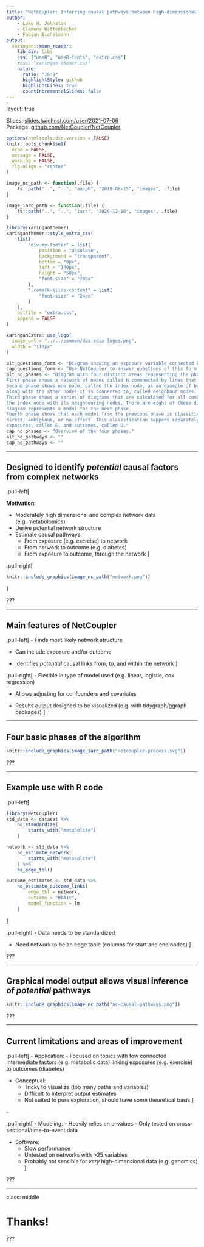 ```yaml
---
title: "NetCoupler: Inferring causal pathways between high-dimensional metabolomics data and external factors"
author:
    - Luke W. Johnston
    - Clemens Wittenbecher
    - Fabian Eichelmann
output:
  xaringan::moon_reader:
    lib_dir: libs
    css: ["useR", "useR-fonts", "extra.css"]
    #css: "xaringan-themer.css"
    nature:
      ratio: "16:9"
      highlightStyle: github
      highlightLines: true
      countIncrementalSlides: false
---
```


layout: true

<!-- To UseR 2021 

Bio:

Diabetes epidemiologist, R teacher, create R packages and tutorials to help researchers do reproducible and open science more easily. Personal site: https://lukewjohnston.com/

Slides are found here: https://slides.lwjohnst.com/user/2021-07-06/

-->

<div class="my-footer">
Slides: <a href="https://slides.lwjohnst.com/user/2021-07-06/">slides.lwjohnst.com/user/2021-07-06</a>
<br>Package: <a href="https://github.com/NetCoupler/NetCoupler/">github.com/NetCoupler/NetCoupler</a>
</div> 

```r
options(htmltools.dir.version = FALSE)
knitr::opts_chunk$set(
  echo = FALSE,
  message = FALSE,
  warning = FALSE,
  fig.align = "center"
)

image_nc_path <- function(.file) {
    fs::path("..", "..", "au-ph", "2019-08-15", "images", .file)
}

image_iarc_path <- function(.file) {
    fs::path("..", "..", "iarc", "2020-12-16", "images", .file)
}

library(xaringanthemer)
xaringanthemer::style_extra_css(
    list(
        "div.my-footer" = list(
            position = "absolute",
            background = "transparent",
            bottom = "0px",
            left = "140px",
            height = "50px",
            "font-size" = "20px"
        ),
        ".remark-slide-content" = list(
            "font-size" = "24px"
        )
    ),
    outfile = "extra.css",
    append = FALSE
)
```

```r
xaringanExtra::use_logo(
  image_url = "../../common/dda-sdca-logos.png",
  width = "110px"
)
```

```r
alt_questions_form <- "Diagram showing an exposure variable connected by lines to a network of metabolite variables within circles, that are then connected to an outcome variable."
cap_questions_form <- "Use NetCoupler to answer questions of this form (M = metabolite)."
alt_nc_phases <- "Diagram with four distinct areas representing the phases.
First phase shows a network of nodes called N commnected by lines that has been derived.
Second phase shows one node, called the index node, as an example of being iteratively selected, 
along with the other nodes it is connected to, called neighbour nodes.
Third phase shows a series of diagrams that are calculated for all combinations of
the index node with its neighbouring nodes. There are eight of these diagrams. Each
diagram represents a model for the next phase.
Fourth phase shows that each model from the previous phase is classified into
direct, ambigious, or no effect. This classification happens separately for 
exposures, called E, and outcomes, called O."
cap_nc_phases <- "Overview of the four phases."
alt_nc_pathways <- ""
cap_nc_pathways <- ""
```

<!--

Instructions:

- Timing:
    - 5 min
    - ~100-150 wpm = 500-750 words total
- Video:
    - Show face (picture-in-picture layout)
    - OBS Studio/Simple Screen Recorder
    - Describe headers, graphics
    - Speak each word on slides
    - Describe what and why
- Content:
    - Include speakers notes
    - Include alt-text
    - Include transcript

-->

---

## Designed to identify *potential* causal factors from complex networks

.pull-left[

**Motivation**:

- Moderately high dimensional and complex network data (e.g. metabolomics)
- Derive potential network structure
- Estimate causal pathways:
    - From exposure (e.g. exercise) to network
    - From network to outcome (e.g. diabetes)
    - From exposure to outcome, through the network
]

.pull-right[
```r
knitr::include_graphics(image_nc_path("network.png"))
```
]

???

---

## Main features of NetCoupler 


.pull-left[
- Finds most likely network structure

- Can include exposure and/or outcome

- Identifies *potential* causal links from, to, and within the network
]

.pull-right[
- Flexible in type of model used (e.g. linear, logistic, cox regression)

- Allows adjusting for confounders and covariates

- Results output designed to be visualized (e.g. with tidygraph/ggraph packages)
]

---

## Four basic phases of the algorithm

```r
knitr::include_graphics(image_iarc_path("netcoupler-process.svg"))
```

???

---

## Example use with R code

.pull-left[
```r
library(NetCoupler)
std_data <- dataset %>% 
    nc_standardize(
        starts_with("metabolite")
    )

network <- std_data %>% 
    nc_estimate_network(
        starts_with("metabolite")
    ) %>% 
    as_edge_tbl()

outcome_estimates <- std_data %>%
    nc_estimate_outcome_links(
        edge_tbl = network,
        outcome = "HbA1c",
        model_function = lm
    )
```
]

.pull-right[
- Data needs to be standardized

- Need network to be an edge table (columns for start and end nodes)
]

???

---

## Graphical model output allows visual inference of *potential* pathways

```r
knitr::include_graphics(image_nc_path("nc-causal-pathways.png"))
```

???


---

## Current limitations and areas of improvement

.pull-left[
- Application:
    - Focused on topics with few connected intermediate factors (e.g.
    metabolic data) linking exposures (e.g. exercise) to outcomes (diabetes)

- Conceptual:
    - Tricky to visualize (too many paths and variables)
    - Difficult to interpret output estimates
    - Not suited to pure exploration, should have some theoretical basis
]

--

.pull-right[
- Modeling:
    - Heavily relies on p-values
    - Only tested on cross-sectional/time-to-event data

- Software:
    - Slow performance
    - Untested on networks with >25 variables
    - Probably not sensible for *very* high-dimensional data (e.g. genomics)
]

???

---

class: middle

# Thanks!

???

